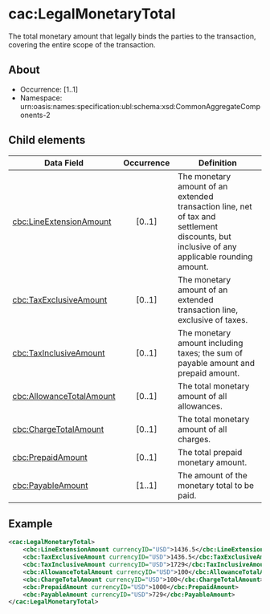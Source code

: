 # cac:LegalMonetaryTotal
The total monetary amount that legally binds the parties to the transaction, covering the entire scope of the transaction.

## About
* Occurrence: [1..1]
* Namespace: urn:oasis:names:specification:ubl:schema:xsd:CommonAggregateComponents-2

## Child elements

| Data Field                                        | Occurrence | Definition |
|---------------------------------------------------|:----------:|------------|
| [cbc:LineExtensionAmount](./LineExtensionAmount.mdx)       |   [0..1]   | The monetary amount of an extended transaction line, net of tax and settlement discounts, but inclusive of any applicable rounding amount. |
| [cbc:TaxExclusiveAmount](./TaxExclusiveAmount.mdx)         |   [0..1]   | The monetary amount of an extended transaction line, exclusive of taxes. |
| [cbc:TaxInclusiveAmount](./TaxInclusiveAmount.mdx)         |   [0..1]   | The monetary amount including taxes; the sum of payable amount and prepaid amount. |
| [cbc:AllowanceTotalAmount](./AllowanceTotalAmount.mdx)     |   [0..1]   | The total monetary amount of all allowances. |
| [cbc:ChargeTotalAmount](./ChargeTotalAmount.mdx)           |   [0..1]   | The total monetary amount of all charges. |
| [cbc:PrepaidAmount](./PrepaidAmount.mdx)                   |   [0..1]   | The total prepaid monetary amount. |
| [cbc:PayableAmount](./PayableAmount.mdx)                   |   [1..1]   | The amount of the monetary total to be paid. |

## Example
```xml
<cac:LegalMonetaryTotal>
    <cbc:LineExtensionAmount currencyID="USD">1436.5</cbc:LineExtensionAmount>
    <cbc:TaxExclusiveAmount currencyID="USD">1436.5</cbc:TaxExclusiveAmount>
    <cbc:TaxInclusiveAmount currencyID="USD">1729</cbc:TaxInclusiveAmount>
    <cbc:AllowanceTotalAmount currencyID="USD">100</cbc:AllowanceTotalAmount>
    <cbc:ChargeTotalAmount currencyID="USD">100</cbc:ChargeTotalAmount>
    <cbc:PrepaidAmount currencyID="USD">1000</cbc:PrepaidAmount>
    <cbc:PayableAmount currencyID="USD">729</cbc:PayableAmount>
</cac:LegalMonetaryTotal>
```